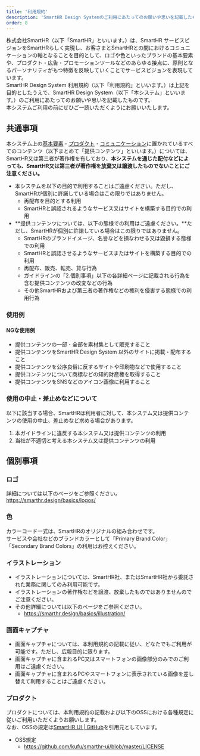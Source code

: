 ```yaml
---
title: '利用規約'
description: 'SmartHR Design Systemのご利用にあたってのお願いや思いを記載したものです。本システムご利用の前にぜひご一読いただくようにお願いいたします。'
order: 8
---
```



株式会社SmartHR（以下「SmartHR」といいます。）は、SmartHR サービスビジョンをSmartHRらしく実現し、お客さまとSmartHRとの間におけるコミュニケーションの軸となることを目的として、ロゴや色といったブランドの基本要素や、プロダクト・広告・プロモーションツールなどのあらゆる接点に、原則となるパーソナリティがもつ特徴を反映していくことでサービスビジョンを表現しています。  
SmartHR Design System 利用規約（以下「利用規約」といいます。）は上記を目的としたうえで、SmartHR Design System（以下「本システム」といいます。）のご利用にあたってのお願いや思いを記載したものです。  
本システムご利用の前にぜひご一読いただくようにお願いいたします。


## 共通事項
本システム上の[基本要素](/basics/)・[プロダクト](/products/)・[コミュニケーション](/communication/)に置かれているすべてのコンテンツ（以下まとめて「提供コンテンツ」といいます。）については、SmartHR又は第三者が著作権を有しており、**本システムを通じた配付などによっても、SmartHR又は第三者が著作権を放棄又は譲渡したものでないことにご注意ください。**

-  本システムを以下の目的で利用することはご遠慮ください。ただし、SmartHRが個別に許諾している場合はこの限りではありません。  
    - 再配布を目的とする利用
    - SmartHRと誤認されるようなサービス又はサイトを構築する目的での利用
- **提供コンテンツについては、以下の態様での利用はご遠慮ください。**ただし、SmartHRが個別に許諾している場合はこの限りではありません。  
    - SmartHRのブランドイメージ、名誉などを損なわせる又は毀損する態様での利用
    - SmartHRと誤認させるようなサービスまたはサイトを構築する目的での利用
    - 再配布、販売、転売、貸与行為
    - ガイドラインの「2.個別事項」以下の各詳細ページに記載される行為を含む提供コンテンツの改変などの行為
    - その他SmartHRおよび第三者の著作権などの権利を侵害する態様での利用行為

### 使用例
#### NGな使用例
- 提供コンテンツの一部・全部を素材集として販売すること
- 提供コンテンツをSmartHR Design System 以外のサイトに掲載・配布すること
- 提供コンテンツを公序良俗に反するサイトや印刷物などで使用すること
- 提供コンテンツについて商標などの知的財産権を取得すること
- 提供コンテンツをSNSなどのアイコン画像に利用すること

### 使用の中止・差止めなどについて

以下に該当する場合、SmartHRは利用者に対して、本システム又は提供コンテンツの使用の中止、差止めなど求める場合があります。  

1. 本ガイドラインに違反する本システム又は提供コンテンツの利用  
2. 当社が不適切と考える本システム又は提供コンテンツの利用

## 個別事項

### ロゴ
詳細については以下のページをご参照ください。  
https://smarthr.design/basics/logos/

### 色
カラーコード一式は、SmartHRのオリジナルの組み合わせです。  
サービスや会社などのブランドカラーとして「Primary Brand Color」「Secondary Brand Colors」の利用はお控えください。

### イラストレーション
- イラストレーションについては、SmartHR社、またはSmartHR社から委託された業務に関してのみ利用可能です。 
- イラストレーションの著作権などを譲渡、放棄したものではありませんのでご注意ください。 
- その他詳細については以下のページをご参照ください。
    - https://smarthr.design/basics/illustration/

### 画面キャプチャ
- 画面キャプチャについては、本利用規約の記載に従い、どなたでもご利用が可能です。ただし、広報目的に限ります。  
- 画面キャプチャに含まれるPC又はスマートフォンの画像部分のみでのご利用はご遠慮ください。  
- 画面キャプチャに含まれるPCやスマートフォンに表示されている画像を差し替えて利用することはご遠慮ください。  


### プロダクト
プロダクトについては、本利用規約の記載および以下のOSSにおける各種規定に従いご利用いただくようお願いします。  
なお、OSSの規定は<a href ="https://github.com/kufu/smarthr-ui/" target="_blank">SmartHR UI | GitHub</a>を引用元としています。

- OSS規定
  - <a href="https://github.com/kufu/smarthr-ui/blob/master/LICENSE" target="_blank">https://github.com/kufu/smarthr-ui/blob/master/LICENSE</a>




